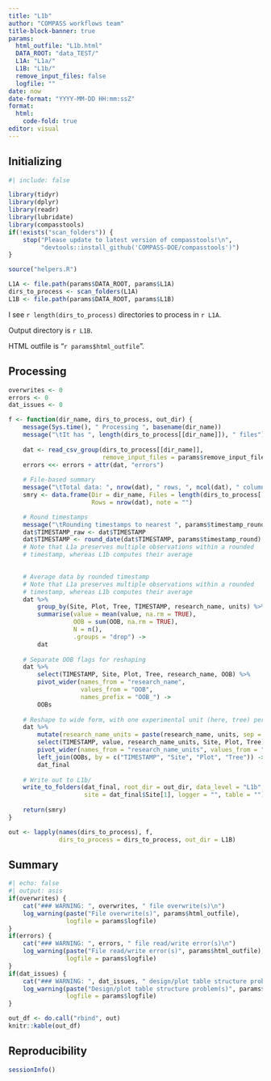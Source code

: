 ```yaml
---
title: "L1b"
author: "COMPASS workflows team"
title-block-banner: true
params:
  html_outfile: "L1b.html"
  DATA_ROOT: "data_TEST/"
  L1A: "L1a/"
  L1B: "L1b/"
  remove_input_files: false
  logfile: ""
date: now
date-format: "YYYY-MM-DD HH:mm:ssZ"
format: 
  html:
    code-fold: true
editor: visual
---
```


## Initializing

```r
#| include: false

library(tidyr)
library(dplyr)
library(readr)
library(lubridate)
library(compasstools)
if(!exists("scan_folders")) {
    stop("Please update to latest version of compasstools!\n",
         "devtools::install_github('COMPASS-DOE/compasstools')")
}

source("helpers.R")

L1A <- file.path(params$DATA_ROOT, params$L1A)
dirs_to_process <- scan_folders(L1A)
L1B <- file.path(params$DATA_ROOT, params$L1B)
```

I see `r length(dirs_to_process)` directories to process in `r L1A`.

Output directory is `r L1B`.

HTML outfile is "`r params$html_outfile`".

## Processing

```r
overwrites <- 0
errors <- 0
dat_issues <- 0

f <- function(dir_name, dirs_to_process, out_dir) {
    message(Sys.time(), " Processing ", basename(dir_name))
    message("\tIt has ", length(dirs_to_process[[dir_name]]), " files")
    
    dat <- read_csv_group(dirs_to_process[[dir_name]],
                          remove_input_files = params$remove_input_files)
    errors <<- errors + attr(dat, "errors")
    
    # File-based summary
    message("\tTotal data: ", nrow(dat), " rows, ", ncol(dat), " columns")
    smry <- data.frame(Dir = dir_name, Files = length(dirs_to_process[[dir_name]]), 
                       Rows = nrow(dat), note = "")

    # Round timestamps
    message("\tRounding timestamps to nearest ", params$timestamp_round)
    dat$TIMESTAMP_raw <- dat$TIMESTAMP
    dat$TIMESTAMP <- round_date(dat$TIMESTAMP, params$timestamp_round)
    # Note that L1a preserves multiple observations within a rounded
    # timestamp, whereas L1b computes their average
    

    # Average data by rounded timestamp
    # Note that L1a preserves multiple observations within a rounded
    # timestamp, whereas L1b computes their average
    dat %>% 
        group_by(Site, Plot, Tree, TIMESTAMP, research_name, units) %>% 
        summarise(value = mean(value, na.rm = TRUE),
                  OOB = sum(OOB, na.rm = TRUE),
                  N = n(),
                  .groups = "drop") ->
        dat
    
    # Separate OOB flags for reshaping
    dat %>% 
        select(TIMESTAMP, Site, Plot, Tree, research_name, OOB) %>% 
        pivot_wider(names_from = "research_name", 
                    values_from = "OOB", 
                    names_prefix = "OOB_") ->
        OOBs
    
    # Reshape to wide form, with one experimental unit (here, tree) per row
    dat %>% 
        mutate(research_name_units = paste(research_name, units, sep = "_")) %>% 
        select(TIMESTAMP, value, research_name_units, Site, Plot, Tree) %>% 
        pivot_wider(names_from = "research_name_units", values_from = "value") %>% 
        left_join(OOBs, by = c("TIMESTAMP", "Site", "Plot", "Tree")) ->
        dat_final
    
    # Write out to L1b/
    write_to_folders(dat_final, root_dir = out_dir, data_level = "L1b",
                     site = dat_final$Site[1], logger = "", table = "")
    
    return(smry)
}

out <- lapply(names(dirs_to_process), f, 
              dirs_to_process = dirs_to_process, out_dir = L1B)
```

## Summary

```r
#| echo: false
#| output: asis
if(overwrites) {
    cat("### WARNING: ", overwrites, " file overwrite(s)\n")
    log_warning(paste("File overwrite(s)", params$html_outfile), 
                logfile = params$logfile)
}
if(errors) {
    cat("### WARNING: ", errors, " file read/write error(s)\n")
    log_warning(paste("File read/write error(s)", params$html_outfile), 
                logfile = params$logfile)
}
if(dat_issues) {
    cat("### WARNING: ", dat_issues, " design/plot table structure problem(s)\n")
    log_warning(paste("Design/plot table structure problem(s)", params$html_outfile), 
                logfile = params$logfile)
}
```

```r
out_df <- do.call("rbind", out)
knitr::kable(out_df)
```

## Reproducibility

```r
sessionInfo()
```
